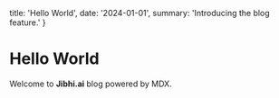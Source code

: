   title: 'Hello World',
  date: '2024-01-01',
  summary: 'Introducing the blog feature.'
}

# Hello World

Welcome to **Jibhi.ai** blog powered by MDX.
